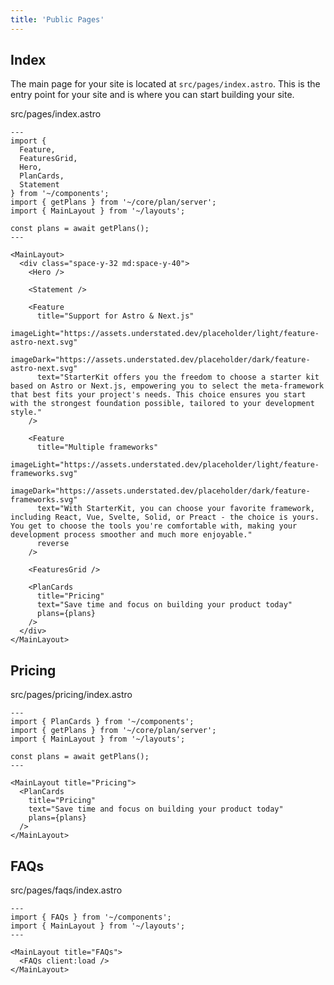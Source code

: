 ```yaml
---
title: 'Public Pages'
---
```


## Index

The main page for your site is located at `src/pages/index.astro`. This is the entry point for your site and is where you can start building your site.

<Accordion title="/">
src/pages/index.astro

```tsx
---
import {
  Feature,
  FeaturesGrid,
  Hero,
  PlanCards,
  Statement
} from '~/components';
import { getPlans } from '~/core/plan/server';
import { MainLayout } from '~/layouts';

const plans = await getPlans();
---

<MainLayout>
  <div class="space-y-32 md:space-y-40">
    <Hero />

    <Statement />

    <Feature
      title="Support for Astro & Next.js"
      imageLight="https://assets.understated.dev/placeholder/light/feature-astro-next.svg"
      imageDark="https://assets.understated.dev/placeholder/dark/feature-astro-next.svg"
      text="StarterKit offers you the freedom to choose a starter kit based on Astro or Next.js, empowering you to select the meta-framework that best fits your project's needs. This choice ensures you start with the strongest foundation possible, tailored to your development style."
    />

    <Feature
      title="Multiple frameworks"
      imageLight="https://assets.understated.dev/placeholder/light/feature-frameworks.svg"
      imageDark="https://assets.understated.dev/placeholder/dark/feature-frameworks.svg"
      text="With StarterKit, you can choose your favorite framework, including React, Vue, Svelte, Solid, or Preact - the choice is yours. You get to choose the tools you're comfortable with, making your development process smoother and much more enjoyable."
      reverse
    />

    <FeaturesGrid />

    <PlanCards
      title="Pricing"
      text="Save time and focus on building your product today"
      plans={plans}
    />
  </div>
</MainLayout>
```
</Accordion>

## Pricing

<Accordion title="/pricing">
src/pages/pricing/index.astro

```tsx
---
import { PlanCards } from '~/components';
import { getPlans } from '~/core/plan/server';
import { MainLayout } from '~/layouts';

const plans = await getPlans();
---

<MainLayout title="Pricing">
  <PlanCards
    title="Pricing"
    text="Save time and focus on building your product today"
    plans={plans}
  />
</MainLayout>
```
</Accordion>

## FAQs

<Accordion title="/faqs">
src/pages/faqs/index.astro

```tsx
---
import { FAQs } from '~/components';
import { MainLayout } from '~/layouts';
---

<MainLayout title="FAQs">
  <FAQs client:load />
</MainLayout>
```
</Accordion>
